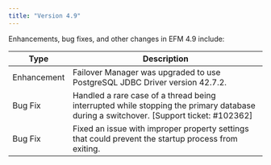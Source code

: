 ```yaml
---
title: "Version 4.9"
---
```


Enhancements, bug fixes, and other changes in EFM 4.9 include:

| Type | Description |
| ---- |------------ |
| Enhancement | Failover Manager was upgraded to use PostgreSQL JDBC Driver version 42.7.2. |
| Bug Fix | Handled a rare case of a thread being interrupted while stopping the primary database during a switchover. [Support ticket: #102362] |
| Bug Fix | Fixed an issue with improper property settings that could prevent the startup process from exiting. |
